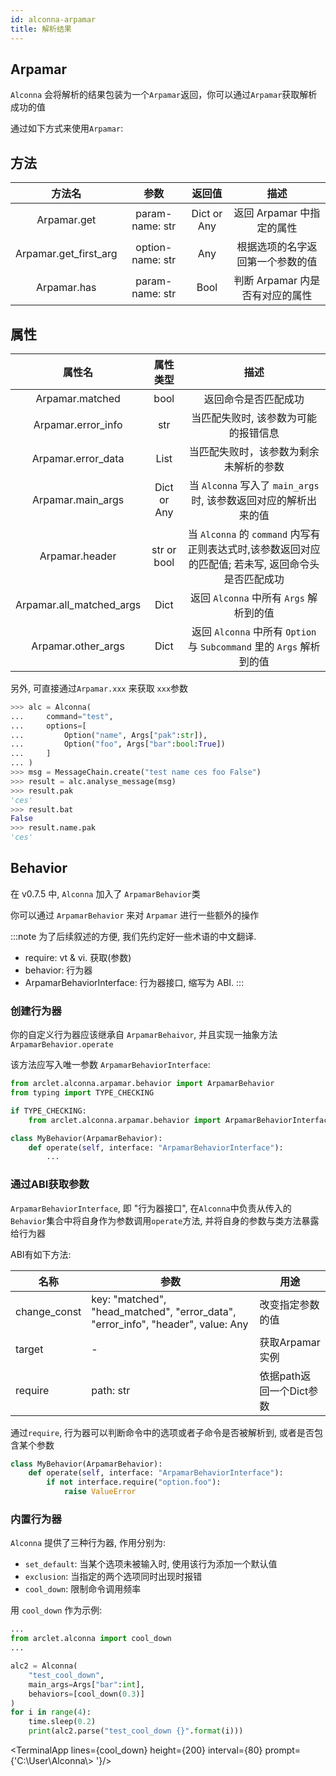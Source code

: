 ```yaml
---
id: alconna-arpamar
title: 解析结果
---
```


## Arpamar

`Alconna` 会将解析的结果包装为一个`Arpamar`返回，你可以通过`Arpamar`获取解析成功的值

通过如下方式来使用`Arpamar`:

## 方法
 
|          方法名          |        参数        |     返回值     |          描述          |
|:---------------------:|:----------------:|:-----------:|:--------------------:|
|      Arpamar.get      | param-name: str  | Dict or Any |  返回 Arpamar 中指定的属性   |
| Arpamar.get_first_arg | option-name: str |     Any     |   根据选项的名字返回第一个参数的值   |
 |      Arpamar.has      | param-name: str  |    Bool     | 判断 Arpamar 内是否有对应的属性 |

 
## 属性

|           属性名            |    属性类型     |                               描述                                |
|:------------------------:|:-----------:|:---------------------------------------------------------------:|
|     Arpamar.matched      |    bool     |                           返回命令是否匹配成功                            |
|    Arpamar.error_info    |     str     |                       当匹配失败时, 该参数为可能的报错信息                       |
 |    Arpamar.error_data    |    List     |                       当匹配失败时，该参数为剩余未解析的参数                       |
 |    Arpamar.main_args     | Dict or Any |          当 `Alconna` 写入了 `main_args` 时, 该参数返回对应的解析出来的值          |
 |      Arpamar.header      | str or bool | 当 `Alconna` 的 `command` 内写有正则表达式时,该参数返回对应的匹配值; 若未写, 返回命令头是否匹配成功 |
 | Arpamar.all_matched_args |    Dict     |                  返回 `Alconna` 中所有 `Args` 解析到的值                  |
 |    Arpamar.other_args    |    Dict     |    返回 `Alconna` 中所有 `Option` 与 `Subcommand` 里的 `Args` 解析到的值     |


另外, 可直接通过`Arpamar.xxx` 来获取 `xxx`参数
```python
>>> alc = Alconna(
...     command="test",
...     options=[
...         Option("name", Args["pak":str]),
...         Option("foo", Args["bar":bool:True])
...     ]
... )
>>> msg = MessageChain.create("test name ces foo False")
>>> result = alc.analyse_message(msg)
>>> result.pak
'ces'
>>> result.bat
False
>>> result.name.pak
'ces'
```

## Behavior

在 v0.7.5 中, `Alconna` 加入了 `ArpamarBehavior`类

你可以通过 `ArpamarBehavior` 来对 `Arpamar` 进行一些额外的操作

:::note
为了后续叙述的方便, 我们先约定好一些术语的中文翻译.

 * require: vt & vi. 获取(参数)
 * behavior: 行为器
 * ArpamarBehaviorInterface: 行为器接口, 缩写为 ABI.
:::

### 创建行为器

你的自定义行为器应该继承自 `ArpamarBehaivor`, 并且实现一抽象方法 `ArpamarBehavior.operate`

该方法应写入唯一参数 `ArpamarBehaviorInterface`:

```python
from arclet.alconna.arpamar.behavior import ArpamarBehavior
from typing import TYPE_CHECKING

if TYPE_CHECKING:
    from arclet.alconna.arpamar.behavior import ArpamarBehaviorInterface

class MyBehavior(ArpamarBehavior):
    def operate(self, interface: "ArpamarBehaviorInterface"):
        ...
```

### 通过ABI获取参数

`ArpamarBehaviorInterface`, 即 "行为器接口", 在`Alconna`中负责从传入的
`Behavior`集合中将自身作为参数调用`operate`方法, 并将自身的参数与类方法暴露给行为器

ABI有如下方法:

| 名称           | 参数                                                                               | 用途               |
|--------------|----------------------------------------------------------------------------------|------------------|
| change_const | key: "matched", "head_matched", "error_data", "error_info", "header", value: Any | 改变指定参数的值         |
| target       | -                                                                                | 获取Arpamar实例      |
| require      |     path: str                                                                             | 依据path返回一个Dict参数 |


通过`require`, 行为器可以判断命令中的选项或者子命令是否被解析到, 或者是否包含某个参数

```python
class MyBehavior(ArpamarBehavior):
    def operate(self, interface: "ArpamarBehaviorInterface"):
        if not interface.require("option.foo"):
            raise ValueError
```

### 内置行为器

`Alconna` 提供了三种行为器, 作用分别为:
- `set_default`: 当某个选项未被输入时, 使用该行为添加一个默认值
- `exclusion`: 当指定的两个选项同时出现时报错
- `cool_down`: 限制命令调用频率

用 `cool_down` 作为示例:

```python title="test_cooldown.py"
...
from arclet.alconna import cool_down
...

alc2 = Alconna(
    "test_cool_down",
    main_args=Args["bar":int],
    behaviors=[cool_down(0.3)]
)
for i in range(4):
    time.sleep(0.2)
    print(alc2.parse("test_cool_down {}".format(i)))
```


<TerminalApp lines={cool_down} height={200} interval={80} prompt={'C:\\User\\Alconna\\> '}/>

